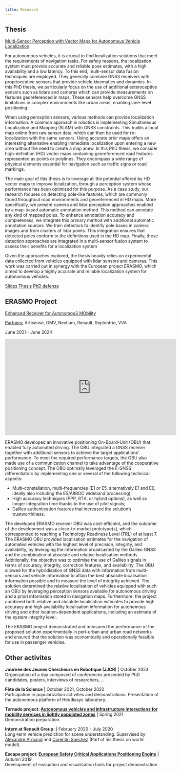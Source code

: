 ```yaml
---
title: Research
---
```


## Thesis

<u>Multi-Sensor Perception with Vector Maps for Autonomous Vehicle Localization</u>

For autonomous vehicles, it is crucial to find localization solutions that meet the requirements of navigation tasks. For safety reasons, the localization system must provide accurate and reliable pose estimates, with a high availability and a low latency. To this end, multi-sensor data fusion techniques are employed. They generally combine GNSS receivers with proprioceptive sensors that provide vehicle kinematics and dynamics. In this PhD thesis, we particularly focus on the use of additional exteroceptive sensors such as lidars and cameras which can provide measurements on features georeferenced in maps. These sensors help overcome GNSS limitations in complex environments like urban areas, enabling lane-level positioning.


When using perception sensors, various methods can provide localization information. A common approach in robotics is implementing Simultaneous Localization and Mapping (SLAM) with GNSS constraints. This builds a local map online from raw sensor data, which can then be used for re-localization with the same sensors.
Using accurate prior maps offers an interesting alternative enabling immediate localization upon entering a new area without the need to create a map anew. In this PhD thesis, we consider high-definition (HD) vector maps containing georeferenced road features represented as points or polylines. They encompass a wide range of physical elements essential for navigation such as traffic signs or road markings.

The main goal of this thesis is to leverage all the potential offered by HD vector maps to improve localization, through a perception system whose performance has been optimized for this purpose.
As a case study, our research focuses on detecting pole-like features, which are commonly found throughout road environments and georeferenced in HD maps.
More specifically, we present camera and lidar perception approaches enabled by a map-based automatic annotation method.
This method can annotate any kind of mapped poles. To enhance annotation accuracy and completeness, we integrate this primary method with additional automatic annotation sources. We train detectors to identify pole bases in camera images and from clusters of lidar points. This integration ensures that detected poles conform to the definitions used in the HD map.
Finally, these detection approaches are integrated in a multi-sensor fusion system  to assess their benefits for a localization system

Given the approaches explored, the thesis heavily relies on experimental data collected from vehicles equipped with lidar sensors and cameras. This work was carried out in synergy with the European project ERASMO, which aimed to develop a highly accurate and reliable localization system for autonomous vehicles.

[Slides](https://slides-soutenance-quarto-0a519a.gitlab.utc.fr/presentation2.html#/title-slide){.btn .btn-outline-primary .btn role="button"}
[Thesis](Not available for the moment){.btn .btn-outline-primary .btn role="button"}
[PhD defense](https://youtu.be/EIdAI7onzBs?si=dEg2v9Xa5Jg0N_Lp){.btn .btn-outline-primary .btn role="button"}


## ERASMO Project

[Enhanced Receiver for AutonomouS MObility](https://erasmo-gnss.eu/)

<u>Partners:</u> Artisense, GMV, Nextium, Renault, Septentrio, VVA

June 2021 - June 2024

<iframe width="560" height="315" src="https://www.youtube.com/embed/A6BDxoHM5so?si=2G6cTg7vRWmz8yj_" title="YouTube video player" frameborder="0" allow="accelerometer; autoplay; clipboard-write; encrypted-media; gyroscope; picture-in-picture; web-share" referrerpolicy="strict-origin-when-cross-origin" allowfullscreen></iframe>

ERASMO developed an innovative positioning On-Board-Unit (OBU) that enabled fully automated driving. The OBU integrated a GNSS receiver together with additional sensors to achieve the target applications’ performance. To meet the required performance targets, the OBU also made use of a communication channel to take advantage of the cooperative positioning concept. The OBU optimally leveraged the E-GNSS differentiators by implementing one or several of the following technical aspects:

- Multi-constellation, multi-frequencies (E1 or E5, alternatively E1 and E6, ideally also including the E5/AltBOC wideband processing);
- High accuracy techniques (PPP, RTK, or hybrid options), as well as longer integration time thanks to the use of pilot signals;
- Galileo authentication features that increased the solution's trustworthiness.

The developed ERASMO receiver OBU was cost-efficient, and the outcome of the development was a close-to-market prototype(s), which corresponded to reaching a Technology Readiness Level (TRL) of at least 7. The ERASMO OBU provided localisation estimates for the navigation of automated vehicles with the highest level of precision, integrity, and availability, by leveraging the information broadcasted by the Galileo GNSS and the combination of absolute and relative localisation methods. Additionally, the objective was to optimise the use of Galileo signals in terms of accuracy, integrity, correction features, and availability. The OBU allowed for the hybridisation of GNSS data with information from multi-sensors and vehicle information to attain the best absolute localisation information possible and to measure the level of integrity achieved. The solution determined the relative localisation of vehicles equipped with such an OBU by leveraging perception sensors available for autonomous driving and a priori information stored in navigation maps. Furthermore, the project combined both relative and absolute localisation estimates to provide high accuracy and high availability localisation information for autonomous driving and other location-dependent applications, including an estimate of the system integrity level.

The ERASMO project demonstrated and measured the performance of the proposed solution experimentally in peri-urban and urban road networks and ensured that the solution was economically and operationally feasible for use in passenger vehicles.



## Other activites

**Journée des Jeunes Chercheurs en Robotique (JJCR)** | October 2023
<br />
Organization of a day composed of conferences presented by PhD candidates, posters, interviews of researchers, ...

**Fête de la Science** | October 2021, October 2022
<br />
Participation in popularization activities and demonstrations. Presentation of the autonomous platform of Heudiasyc laboratory.


**Tornado project: [Autonomous vehicles and infrastructure interactions for mobility services in lightly populated zones](https://www.tornado-mobility.com)** | Spring 2021
<br />
Demonstration preparation.

**Intern at Renault Group:** | February 2020 - July 2020
<br />
Long-term vehicle prediction for scene understanding. Supervised by [Alexandre Armand](https://fr.linkedin.com/in/alexandre-armand-19428941) and [Corentin Sanchez](https://fr.linkedin.com/in/corentin-sanchez-41-0456137) (Part of his thesis on world model). 


**Escape project: [European Safety Critical Applications Positioning Engine](http://www.gnss-escape.eu/)** | Autumn 2019
<br />
Development of evaluation and visualization tools for project demonstration.

